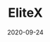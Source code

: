 ---
title: EliteX
tag: Exchange
status: publish
date: 2020-09-24
slug: A short description for this item
website: https://www.elitex.io/#/en-US/trade/home?symbol=IOTX_BTC
twitter:
logo: /img/EliteX.png
featured_img: https://wp.gcap1.iotex.io/wp-content/uploads/2020/09/elitex.png
telegram:
---